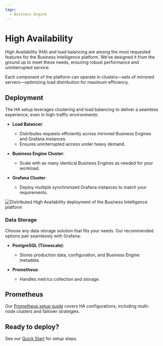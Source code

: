 ```yaml
---
tags:
  - Business Engine
---
```



# High Availability

High Availability (HA) and load balancing are among the most requested features for the Business Intelligence platform. We’ve designed it from the ground up to meet these needs, ensuring robust performance and uninterrupted service.

Each component of the platform can operate in clusters—sets of mirrored servers—optimizing load distribution for maximum efficiency.

## Deployment

The HA setup leverages clustering and load balancing to deliver a seamless experience, even in high-traffic environments:

- **Load Balancer**:

  - Distributes requests efficiently across mirrored Business Engines and Grafana instances.
  - Ensures uninterrupted access under heavy demand.

- **Business Engine Cluster**:

  - Scale with as many identical Business Engines as needed for your workload.

- **Grafana Cluster**:
  - Deploy multiple synchronized Grafana instances to match your requirements.

<Image
  title="Distributed High Availability deployment of the Business Intelligence platform"
  src="/img/big/high-availability/overview.png"
/>

### Data Storage

Choose any data storage solution that fits your needs. Our recommended options pair seamlessly with Grafana:

- **PostgreSQL (Timescale)**:

  - Stores production data, configuration, and Business Engine metadata.

- **Prometheus**:
  - Handles metrics collection and storage.

## Prometheus

Our [Prometheus setup guide](/big/alerting/datasources/prometheus/) covers HA configurations, including multi-node clusters and failover strategies.

## Ready to deploy?

See our [Quick Start](/big/quick-start/) for setup steps.
